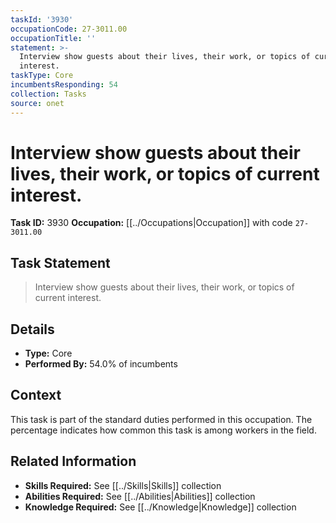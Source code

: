 ```yaml
---
taskId: '3930'
occupationCode: 27-3011.00
occupationTitle: ''
statement: >-
  Interview show guests about their lives, their work, or topics of current
  interest.
taskType: Core
incumbentsResponding: 54
collection: Tasks
source: onet
---
```

# Interview show guests about their lives, their work, or topics of current interest.

**Task ID:** 3930
**Occupation:** [[../Occupations|Occupation]] with code `27-3011.00`

## Task Statement

> Interview show guests about their lives, their work, or topics of current interest.

## Details

- **Type:** Core
- **Performed By:** 54.0% of incumbents

## Context

This task is part of the standard duties performed in this occupation. The percentage indicates how common this task is among workers in the field.

## Related Information

- **Skills Required:** See [[../Skills|Skills]] collection
- **Abilities Required:** See [[../Abilities|Abilities]] collection
- **Knowledge Required:** See [[../Knowledge|Knowledge]] collection
